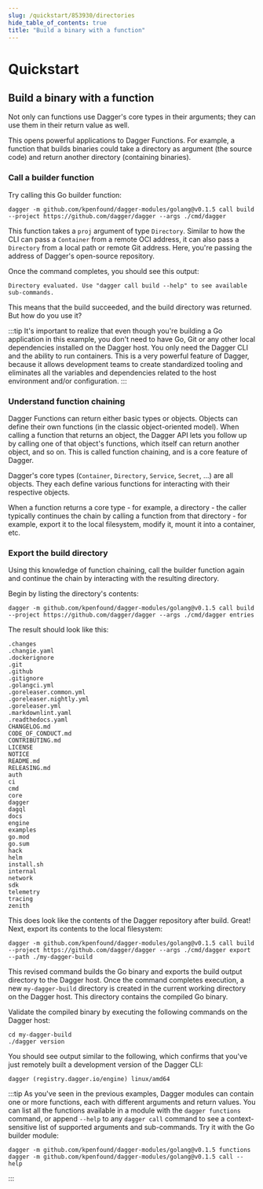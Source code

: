 ```yaml
---
slug: /quickstart/853930/directories
hide_table_of_contents: true
title: "Build a binary with a function"
---
```


# Quickstart


## Build a binary with a function

Not only can functions use Dagger's core types in their arguments; they can use them in their return value as well.

This opens powerful applications to Dagger Functions. For example, a function that builds binaries could take a directory as argument (the source code) and return another directory (containing binaries).

### Call a builder function

Try calling this Go builder function:

```shell
dagger -m github.com/kpenfound/dagger-modules/golang@v0.1.5 call build --project https://github.com/dagger/dagger --args ./cmd/dagger
```

This function takes a `proj` argument of type `Directory`. Similar to how the CLI can pass a `Container` from a remote OCI address, it can also pass a `Directory` from a local path or remote Git address. Here, you're passing the address of Dagger's open-source repository.

Once the command completes, you should see this output:

```shell
Directory evaluated. Use "dagger call build --help" to see available sub-commands.
```

This means that the build succeeded, and the build directory was returned. But how do you use it?

:::tip
It's important to realize that even though you're building a Go application in this example, you don't need to have Go, Git or any other local dependencies installed on the Dagger host. You only need the Dagger CLI and the ability to run containers. This is a very powerful feature of Dagger, because it allows development teams to create standardized tooling and eliminates all the variables and dependencies related to the host environment and/or configuration.
:::

### Understand function chaining

Dagger Functions can return either basic types or objects. Objects can define their own functions (in the classic object-oriented model). When calling a function that returns an object, the Dagger API lets you follow up by calling one of that object's functions, which itself can return another object, and so on. This is called function chaining, and is a core feature of Dagger.

Dagger's core types (`Container`, `Directory`, `Service`, `Secret`, ...) are all objects. They each define various functions for interacting with their respective objects.

When a function returns a core type - for example, a directory - the caller typically continues the chain by calling a function from that directory - for example, export it to the local filesystem, modify it, mount it into a container, etc.

### Export the build directory

Using this knowledge of function chaining, call the builder function again and continue the chain by interacting with the resulting directory.

Begin by listing the directory's contents:

```shell
dagger -m github.com/kpenfound/dagger-modules/golang@v0.1.5 call build --project https://github.com/dagger/dagger --args ./cmd/dagger entries
```

The result should look like this:

```shell
.changes
.changie.yaml
.dockerignore
.git
.github
.gitignore
.golangci.yml
.goreleaser.common.yml
.goreleaser.nightly.yml
.goreleaser.yml
.markdownlint.yaml
.readthedocs.yaml
CHANGELOG.md
CODE_OF_CONDUCT.md
CONTRIBUTING.md
LICENSE
NOTICE
README.md
RELEASING.md
auth
ci
cmd
core
dagger
dagql
docs
engine
examples
go.mod
go.sum
hack
helm
install.sh
internal
network
sdk
telemetry
tracing
zenith
```

This does look like the contents of the Dagger repository after build. Great! Next, export its contents to the local filesystem:

```shell
dagger -m github.com/kpenfound/dagger-modules/golang@v0.1.5 call build --project https://github.com/dagger/dagger --args ./cmd/dagger export --path ./my-dagger-build
```

This revised command builds the Go binary and exports the build output directory to the Dagger host. Once the command completes execution, a new `my-dagger-build` directory is created in the current working directory on the Dagger host. This directory contains the compiled Go binary.

Validate the compiled binary by executing the following commands on the Dagger host:

```shell
cd my-dagger-build
./dagger version
```

You should see output similar to the following, which confirms that you've just remotely built a development version of the Dagger CLI:

```shell
dagger (registry.dagger.io/engine) linux/amd64
```

:::tip
As you've seen in the previous examples, Dagger modules can contain one or more functions, each with different arguments and return values. You can list all the functions available in a module with the `dagger functions` command, or append `--help` to any `dagger call` command to see a context-sensitive list of supported arguments and sub-commands. Try it with the Go builder module:

```shell
dagger -m github.com/kpenfound/dagger-modules/golang@v0.1.5 functions
dagger -m github.com/kpenfound/dagger-modules/golang@v0.1.5 call --help
```
:::
